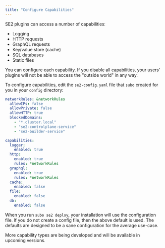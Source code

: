 ```yaml
--- 
title: "Configure Capabilities"
---
```


SE2 plugins can access a number of capabilities:

- Logging
- HTTP requests
- GraphQL requests
- Key/value store (cache)
- SQL databases
- Static files

You can configure each capability. If you disable all capabilities, your users' plugins will not be able to access the "outside world" in any way.

To configure capabilities, edit the `se2-config.yaml` file that `subo` created for you in your `config` directory:

```yaml
networkRules: &networkRules
  allowIPs: false
  allowPrivate: false
  allowHTTP: true
  blockedDomains:
    - "*.cluster.local"
    - "se2-controlplane-service"
    - "se2-builder-service"

capabilities:
  logger:
    enabled: true
  http:
    enabled: true
    rules: *networkRules
  graphql:
    enabled: true
    rules: *networkRules
  cache:
    enabled: false
  file:
    enabled: false
  db:
    enabled: false
```

When you run `subo se2 deploy`, your installation will use the configuration file. If you do not create a config file, then the above default is used. The defaults are designed to be a sane configuration for the average use-case.

More capability types are being developed and will be available in upcoming versions.